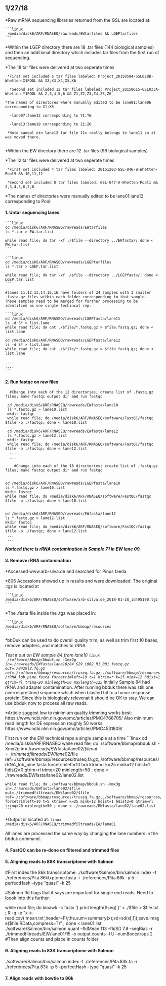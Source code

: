 ## 1/27/18
*Raw mRNA sequencing libraries returned from the GSL are located at:

    ```linux
     /media/disk6/ARF/RNASEQ/rawreads/EWtarfiles && LGEPtarfiles
    ```
 
*Within the LGEP directory there are 18 .tar files (144 biological samples) and then an additional directory which includes tar files from the first run of sequencing.
   
   *The 18 tar files were delivered at two seperate times
     
     *First set included 6 tar files labeled: Project_20150504-GSL028B-Whetten-X1POOL && X2,X3,X4,X5,X6
      
      *Second set included 12 tar files labeled: Project_20150615-GSL033A-Whetten-Y1POOL && 2,3,4,5,6 && Z1,Z2,Z3,Z4,Z5,Z6
    
    *The names of directores where manually edited to be lane01:lane06 corresponding to X1:X6
      
      -lane07:lane12 corresponding to Y1:Y6
      
      -lane13:lane18 corresponding to Z1:Z6
     
     *Note samepl ein lane12 tar file 11x really belongs to lane11 so it was moved there.
     
*Within the EW directory there are 12 .tar files (96 biological samples)
  
  *The 12 tar files were delivered at two seperate times
     
     *First set included 4 tar files labeled: 20151203-GSL-046-B-Whetten-Pool9 && 10,11,12
     
     *Second set included 8 tar files labeled: GSL-047-A-Whetten-Pool1 && 2,3,4,5,6,7,8
  
  *The names of directories were manually edited to be lane01:lane12 corresponding to Pool  
  
      
#### 1. Untar sequencing lanes

    ```linux
    cd /media/disk6/ARF/RNASEQ/rawreads/EWtarfiles
    ls *.tar > EW.tar.list
    
    while read file; do tar -xf ./$file --directory ../EWfasta/; done < EW.tar.list
    ```    

    ```linux
    cd /media/disk6/ARF/RNASEQ/rawreads/LGEPtarfiles
    ls *.tar > LGEP.tar.list
    
    while read file; do tar -xf ./$file --directory ../LGEPfasta/; done < LGEP.tar.list
    ```    

    #lanes 11,12,13,14,15,16 have folders of 24 samples with 3 smaller .fasta.gz files within each folder corresponding to that sample.  These samples need to be merged for further processing to be identified as one single techincal rep.

    ```linux
    cd /media/disk6/ARF/RNASEQ/rawreads/LGEPfasta/lane11
    ls -d S* > list.lane
    while read file; do cat ./$file/*.fastq.gz > $file.fastq.gz; done < list.lane

    cd /media/disk6/ARF/RNASEQ/rawreads/LGEPfasta/lane12
    ls -d S* > list.lane
    while read file; do cat ./$file/*.fastq.gz > $file.fastq.gz; done < list.lane

    ....
    ....
    ```

#### 2. Run fastqc on raw files

      #Change into each of the 12 directories; create list of .fastq.gz files; make fastqc output dir and run fastqc
  
  ```linux 
   cd /media/disk6/ARF/RNASEQ/rawreads/EWfasta/lane10
   ls *.fastq.gz > lane10.list
   mkdir fastqc
   while read file; do /media/disk6/ARF/RNASEQ/software/FastQC/fastqc $file -o ./fastqc; done < lane10.list
   
   cd /media/disk6/ARF/RNASEQ/rawreads/EWfasta/lane12
   ls *.fastq.gz > lane12.list
   mkdir fastqc
   while read file; do /media/disk6/ARF/RNASEQ/software/FastQC/fastqc $file -o ./fastqc; done < lane12.list
    ...
    ...
  ```
     
        #Change into each of the 18 directories; create list of .fastq.gz files; make fastqc output dir and run fastqc
        
   ```linux 
   cd /media/disk6/ARF/RNASEQ/rawreads/LGEPfasta/lane10
   ls *.fastq.gz > lane10.list
   mkdir fastqc
   while read file; do /media/disk6/ARF/RNASEQ/software/FastQC/fastqc $file -o ./fastqc; done < lane10.list
   
   
   cd /media/disk6/ARF/RNASEQ/rawreads/EWfasta/lane12
   ls *.fastq.gz > lane12.list
   mkdir fastqc
   while read file; do /media/disk6/ARF/RNASEQ/software/FastQC/fastqc $file -o ./fastqc; done < lane12.list
    ...
    ...
   ```
    
    
***Noticed there is rRNA contamination in Sample 71 in EW lane 09.***


#### 3. Remove rRNA contamination

*Accessed www.arb-silva.de and searched for Pinus taeda

*805 Accessions showed up in results and were downloaded.  The original .tgz is located at 

    ```linux
    /media/disk6/ARF/RNASEQ/software/arb-silva.de_2018-01-28_id495190.tgz
    ```

*The .fasta file inside the .tgz was placed in:

    ```linux
    /media/disk6/ARF/RNASEQ/software/bbmap/resources
    ```

*bbDuk can be used to do overall quality trim, as well as trim first 10 bases, remove adapters, and matches to rRNA.

*Test it out on EW sample 84 from lane10
    ```linux
      ./software/bbmap/bbduk.sh -Xmx2g in=./rawreads/EWfasta/lane10/84_S29_L002_R1_001.fastq.gz out=./8429l2.fq.gz      ref=./software/bbmap/resources/truseq.fa.gz,./software/bbmap/resources/rRNA_lob_pine.fasta forcetrimleft=10 t=1 ktrim=r k=25 mink=12 hdist=1 qtrim=rl trimq=20 minlength=50 maxlength=125
    ```
*Initially Sample 84 had rRNA and adapter contamination.  After running bbduk there was still one overresprestned sequence which when blasted hit to a tumor response protein.  Since this is biologicaly relevenat it should be OK to stay.  We can use bbduk now to process all raw reads.

*Article suggest low to minimium quality trimming works best: https://www.ncbi.nlm.nih.gov/pmc/articles/PMC4766705/
Also minimum read length for DE expression roughly 50 works: https://www.ncbi.nlm.nih.gov/pmc/articles/PMC4531809/

First run on the EW technical reps a single sample at a time
    ```linux
    cd /media/disk6/ARF/RNASEQ
    while read file; do ./software/bbmap/bbduk.sh -Xmx2g in=./rawreads/EWfasta/lane02/$file     out=./trimmedfiltreads/EW/lane02/$file ref=./software/bbmap/resources/truseq.fa.gz,./software/bbmap/resources/rRNA_lob_pine.fasta forcetrimleft=10 t=5 ktrim=r k=25 mink=12 hdist=1 hdist2=0 qtrim=rl trimq=20 minlength=50 ; done < ./rawreads/EWfasta/lane02/lane02.list

    while read file; do ./software/bbmap/bbduk.sh -Xmx3g in=./rawreads/EWfasta/lane02/$file out=./trimmedfiltreads/EW/lane02/$file ref=./software/bbmap/resources/truseq.fa.gz,./software/bbmap/resources/rRNA_lob_pine.fasta forcetrimleft=10 t=5 ktrim=r k=25 mink=12 hdist=1 hdist2=0 qtrim=rl trimq=20 minlength=50 ; done < ./rawreads/EWfasta/lane02/lane02.list
    ```

*Output is located at:
    ```linux
    /media/disk6/ARF/RNASEQ/trimmedfiltreads/EW/lane01 
    ```

All lanes are processed the same way by changing the lane numbers in the bbduk command.

#### 4. FastQC can be re-done on filtered and trimmed files

#### 5. Aligning reads to 86K transcriptome with Salmon
  #First index the 86k transcriptome:
./software/Salmon/bin/salmon index -t ./references/Pita.86ktxptome.fasta -i ./references/Pita.86k -p 5 --perfectHash --type "quasi" -k 25

#Salmon fld flags that it says are important for single end reads.  Need to loook into this further.

while read file; do bioawk -c fastx '{ print length($seq) }' < ./$file  > $file.txt ; R -q -e "x <- read.csv('mean.txt',header=F);the.sum=summary(x);sd=sd(x[,1]);save.image($file.RData,compress=T)"  ; done < lane01.list
./solfware/Salmon/bin/salmon quant --fldMean 113 --fldSD 7.8 --seqBias -r ./trimmedfiltreads/EW/lane01/15 -o output.counts -l U --numBootstraps 2
  #Then align counts and place in counts folder
  
  
#### 6. Aligning reads to 83K transcriptome with Salmon  
  
  ./software/Salmon/bin/salmon index -t ./references/Pita.83k.fa -i ./references/Pita.83k -p 5 --perfectHash --type "quasi" -k 25
  
 
#### 7. Align reads with bowtie to 86k


  
